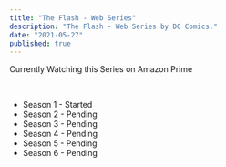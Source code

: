 ```yaml
---
title: "The Flash - Web Series"
description: "The Flash - Web Series by DC Comics."
date: "2021-05-27"
published: true
---
```


Currently Watching this Series on Amazon Prime  

<br />

- Season 1 - Started
- Season 2 - Pending
- Season 3 - Pending
- Season 4 - Pending
- Season 5 - Pending
- Season 6 - Pending
